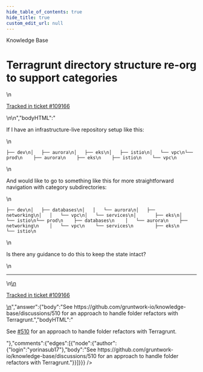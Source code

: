 ```yaml
---
hide_table_of_contents: true
hide_title: true
custom_edit_url: null
---
```



<CenterLayout>
<span class="title">Knowledge Base</span>
<h1>Terragrunt directory structure re-org to support categories</h1>
<GitHub json={{"id":"D_kwDOF8slf84AQhfZ","number":545,"author":{"login":"iangrunt"},"title":"Terragrunt directory structure re-org to support categories","body":"\nIf I have an infrastructure-live repository setup like this:\r\n```\r\n├── dev\r\n│   ├── aurora\r\n│   ├── eks\r\n│   ├── istio\r\n│   └── vpc\r\n└── prod\r\n    ├── aurora\r\n    ├── eks\r\n    ├── istio\r\n    └── vpc\r\n```\r\n\r\nAnd would like to go to something like this for more straightforward navigation with category subdirectories:\r\n```\r\n├── dev\r\n│   ├── databases\r\n│   │   └── aurora\r\n│   ├── networking\r\n│   │   └── vpc\r\n│   └── services\r\n│       ├── eks\r\n│       └── istio\r\n└── prod\r\n    ├── databases\r\n    │   └── aurora\r\n    ├── networking\r\n    │   └── vpc\r\n    └── services\r\n        ├── eks\r\n        └── istio\r\n```\r\n\r\nIs there any guidance to do this to keep the state intact? \n\n---\n\n<ins datetime=\"2022-08-24T21:44:03Z\">\n  <p><a href=\"https://support.gruntwork.io/hc/requests/109166\">Tracked in ticket #109166</a></p>\n</ins>\n","bodyHTML":"<p dir=\"auto\">If I have an infrastructure-live repository setup like this:</p>\n<div class=\"snippet-clipboard-content notranslate position-relative overflow-auto\" data-snippet-clipboard-copy-content=\"├── dev\n│   ├── aurora\n│   ├── eks\n│   ├── istio\n│   └── vpc\n└── prod\n    ├── aurora\n    ├── eks\n    ├── istio\n    └── vpc\"><pre class=\"notranslate\"><code>├── dev\n│   ├── aurora\n│   ├── eks\n│   ├── istio\n│   └── vpc\n└── prod\n    ├── aurora\n    ├── eks\n    ├── istio\n    └── vpc\n</code></pre></div>\n<p dir=\"auto\">And would like to go to something like this for more straightforward navigation with category subdirectories:</p>\n<div class=\"snippet-clipboard-content notranslate position-relative overflow-auto\" data-snippet-clipboard-copy-content=\"├── dev\n│   ├── databases\n│   │   └── aurora\n│   ├── networking\n│   │   └── vpc\n│   └── services\n│       ├── eks\n│       └── istio\n└── prod\n    ├── databases\n    │   └── aurora\n    ├── networking\n    │   └── vpc\n    └── services\n        ├── eks\n        └── istio\"><pre class=\"notranslate\"><code>├── dev\n│   ├── databases\n│   │   └── aurora\n│   ├── networking\n│   │   └── vpc\n│   └── services\n│       ├── eks\n│       └── istio\n└── prod\n    ├── databases\n    │   └── aurora\n    ├── networking\n    │   └── vpc\n    └── services\n        ├── eks\n        └── istio\n</code></pre></div>\n<p dir=\"auto\">Is there any guidance to do this to keep the state intact?</p>\n<hr>\n<ins datetime=\"2022-08-24T21:44:03Z\">\n  <p dir=\"auto\"><a href=\"https://support.gruntwork.io/hc/requests/109166\" rel=\"nofollow\">Tracked in ticket #109166</a></p>\n</ins>","answer":{"body":"See https://github.com/gruntwork-io/knowledge-base/discussions/510 for an approach to handle folder refactors with Terragrunt.","bodyHTML":"<p dir=\"auto\">See <a class=\"issue-link js-issue-link\" data-error-text=\"Failed to load title\" data-id=\"4225609\" data-permission-text=\"Title is private\" data-url=\"https://github.com/gruntwork-io/knowledge-base/discussions/510\" data-hovercard-type=\"discussion\" data-hovercard-url=\"/gruntwork-io/knowledge-base/discussions/510/hovercard\" href=\"https://github.com/gruntwork-io/knowledge-base/discussions/510\">#510</a> for an approach to handle folder refactors with Terragrunt.</p>"},"comments":{"edges":[{"node":{"author":{"login":"yorinasub17"},"body":"See https://github.com/gruntwork-io/knowledge-base/discussions/510 for an approach to handle folder refactors with Terragrunt."}}]}}} />

</CenterLayout>
  

<!-- ##DOCS-SOURCER-START
{
  "sourcePlugin": "github-discussions",
  "hash": "32f65655b69c792932bc9fc79a130ea9"
}
##DOCS-SOURCER-END -->
